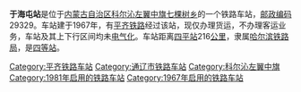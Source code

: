 {{noteTA
|1=zh-hans:于海屯站; zh-hant:于海屯站;
|2=zh-cn:始发车次; zh-hk:列車班次;
|3=zh-cn:车次; zh-hk:班次;
}}
{{Infobox China railway station 
|车站名称 = 于海屯站
|车站名称拼音 = 
|车站地址 = [[内蒙古自治区|内蒙古自治区]][[科尔沁左翼中旗|科尔沁左翼中旗]]
|归属 = [[哈尔滨铁路局|哈尔滨铁路局]]
|车站等级 = [[四等站_(中铁)|四等站]]
|线路 = [[平齐铁路|平齐铁路]]
}}
'''于海屯站'''是位于[[内蒙古自治区|内蒙古自治区]][[科尔沁左翼中旗|科尔沁左翼中旗]][[七棵树乡|七棵树乡]]的一个铁路车站，[[邮政编码|邮政编码]]29329。车站建于1967年，有[[平齐铁路|平齐铁路]]经过该站，现仅办理货运，不办理客运业务，车站及其上下行区间均未[[电气化|电气化]]。车站距离[[四平站|四平站]]216[[公里|公里]]，隶属[[哈尔滨铁路局|哈尔滨铁路局]]，是[[四等站_(中铁)|四等站]]。

{{start rail box}}
{{s-inop|[[太平川站|太平川站]]}}
{{s-line|[[平齐铁路|平齐铁路]]}}
{{s-inop|[[三宝屯站|三宝屯站]]}}
{{end box}}
{{平齐铁路}}
{{铁路车站小作品}}
{{内蒙古小作品}}

[[Category:平齐铁路车站|Category:平齐铁路车站]]
[[Category:通辽市铁路车站|Category:通辽市铁路车站]]
[[Category:科尔沁左翼中旗|Category:科尔沁左翼中旗]]
[[Category:1981年启用的铁路车站|Category:1981年启用的铁路车站]]
[[Category:1967年启用的铁路车站|Category:1967年启用的铁路车站]]